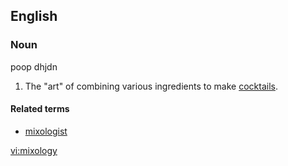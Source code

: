 ==English==

===Noun===
{{en-noun|mixologies}}
poop dhjdn
# {{slang}} The "art" of combining various ingredients to make [[cocktail]]s.

====Related terms====
* [[mixologist]]

[[vi:mixology]]